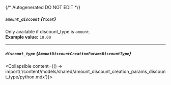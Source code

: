 {/* Autogenerated DO NOT EDIT  */}

##### `amount_discount` *{`float`}*
Only available if discount_type is `amount`.
<br/>
**Example value:** `10.00`

---
##### `discount_type` *{`AmountDiscountCreationParamsDiscountType`}*
<Collapsible content={() => import('/content/models/shared/amount_discount_creation_params_discount_type/python.mdx')}>
</Collapsible>

